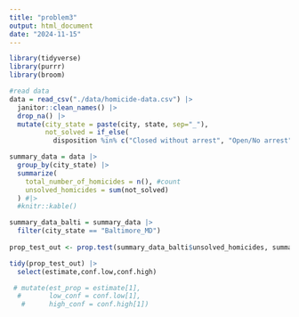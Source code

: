 ```yaml
---
title: "problem3"
output: html_document
date: "2024-11-15"
---
```


```r
library(tidyverse)
library(purrr)
library(broom)
```


```r
#read data
data = read_csv("./data/homicide-data.csv") |>
  janitor::clean_names() |>
  drop_na() |>
  mutate(city_state = paste(city, state, sep="_"), 
         not_solved = if_else(
           disposition %in% c("Closed without arrest", "Open/No arrest"), 1, 0))  # if match, add 1, otherwise, add 0. 
```

```r
summary_data = data |>
  group_by(city_state) |>
  summarize(
    total_number_of_homicides = n(), #count
    unsolved_homicides = sum(not_solved) 
  ) #|>
  #knitr::kable()
```

```r
summary_data_balti = summary_data |>
  filter(city_state == "Baltimore_MD") 
  
prop_test_out <- prop.test(summary_data_balti$unsolved_homicides, summary_data_balti$total_number_of_homicides) 

tidy(prop_test_out) |> 
  select(estimate,conf.low,conf.high) 

 # mutate(est_prop = estimate[1], 
  #       low_conf = conf.low[1],
   #      high_conf = conf.high[1]) 
```

